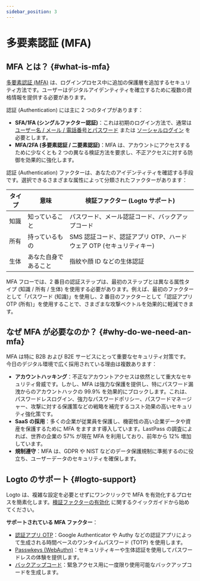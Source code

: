 ```yaml
---
sidebar_position: 3
---
```


# 多要素認証 (MFA)

## MFA とは？ \{#what-is-mfa}

[多要素認証 (MFA)](https://auth.wiki/mfa) は、ログインプロセス中に追加の保護層を追加するセキュリティ方法です。ユーザーはデジタルアイデンティティを確立するために複数の資格情報を提供する必要があります。

認証 (Authentication) には主に 2 つのタイプがあります：

- **SFA/1FA (シングルファクター認証)**：これは初期のログイン方法で、通常は [ユーザー名 / メール / 電話番号とパスワード](/end-user-flows/sign-up-and-sign-in/sign-in) または [ソーシャルログイン](/end-user-flows/sign-up-and-sign-in/social-sign-in) を必要とします。
- **MFA/2FA (多要素認証 / 二要素認証)**：MFA は、アカウントにアクセスするために少なくとも 2 つの異なる検証方法を要求し、不正アクセスに対する防御を効果的に強化します。

認証 (Authentication) ファクターは、あなたのアイデンティティを確認する手段です。選択できるさまざまな属性によって分類されたファクターがあります：

| タイプ | 意味                 | 検証ファクター (Logto サポート)                                     |
| ------ | -------------------- | ------------------------------------------------------------------- |
| 知識   | 知っていること       | パスワード、メール認証コード、バックアップコード                    |
| 所有   | 持っているもの       | SMS 認証コード、認証アプリ OTP、ハードウェア OTP (セキュリティキー) |
| 生体   | あなた自身であること | 指紋や顔 ID などの生体認証                                          |

MFA フローでは、2 番目の認証ステップは、最初のステップとは異なる属性タイプ (知識 / 所有 / 生体) を使用する必要があります。例えば、最初のファクターとして「パスワード (知識)」を使用し、2 番目のファクターとして「認証アプリ OTP (所有)」を使用することで、さまざまな攻撃ベクトルを効果的に軽減できます。

## なぜ MFA が必要なのか？ \{#why-do-we-need-an-mfa}

MFA は特に B2B および B2E サービスにとって重要なセキュリティ対策です。今日のデジタル環境で広く採用されている理由は複数あります：

- **アカウントハッキング**：不正なアカウントアクセスは依然として重大なセキュリティ脅威です。しかし、MFA は強力な保護を提供し、特にパスワード漏洩からのアカウントハックの 99.9% を効果的にブロックします。これは、パスワードレスログイン、強力なパスワードポリシー、パスワードマネージャー、攻撃に対する保護策などの戦略を補完するコスト効果の高いセキュリティ強化策です。
- **SaaS の採用**：多くの企業が従業員を保護し、機密性の高い企業データや資産を保護するために MFA をますます導入しています。LastPass の調査によれば、世界の企業の 57% が現在 MFA を利用しており、前年から 12% 増加しています。
- **規制遵守**：MFA は、GDPR や NIST などのデータ保護規制に準拠するのに役立ち、ユーザーデータのセキュリティを確保します。

## Logto のサポート \{#logto-support}

Logto は、複雑な設定を必要とせずにワンクリックで MFA を有効化するプロセスを簡素化します。[検証ファクターの有効化](/end-user-flows/mfa/configure-mfa) に関するクイックガイドから始めてください。

**サポートされている MFA ファクター**：

- [認証アプリ OTP](/end-user-flows/mfa/authenticator-app-otp)：Google Authenticator や Authy などの認証アプリによって生成される時間ベースのワンタイムパスワード (TOTP) を使用します。
- [Passwkeys (WebAuthn)](/end-user-flows/mfa/webauthn)：セキュリティキーや生体認証を使用してパスワードレスの体験を提供します。
- [バックアップコード](/end-user-flows/mfa/backup-codes)：緊急アクセス用に一度限り使用可能なバックアップコードを生成します。
